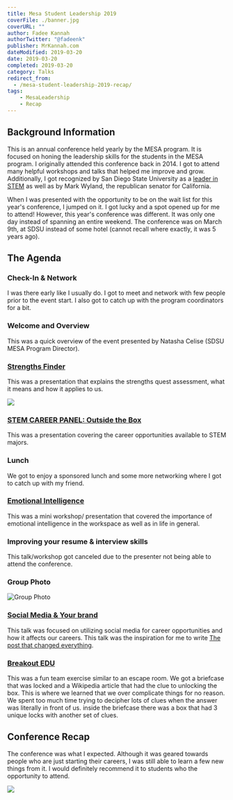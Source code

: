 ---
title: Mesa Student Leadership 2019
coverFile: ./banner.jpg
coverURL: ""
author: Fadee Kannah
authorTwitter: "@fadeenk"
publisher: MrKannah.com
dateModified: 2019-03-20
date: 2019-03-20
completed: 2019-03-20
category: Talks
redirect_from:
  - /mesa-student-leadership-2019-recap/
tags:
    - MesaLeadership
    - Recap
---

## Background Information
This is an annual conference held yearly by the MESA program. It is focused on honing the leadership skills for the students in the MESA program. I originally attended this conference back in 2014. I got to attend many helpful workshops and talks that helped me improve and grow. Additionally, I got recognized by San Diego State University as a [leader in STEM](http://newscenter.sdsu.edu/sdsu_newscenter/news_story.aspx?sid=75337) as well as by Mark Wyland, the republican senator for California.

When I was presented with the opportunity to be on the wait list for this year's conference, I jumped on it. I got lucky and a spot opened up for me to attend! However, this year's conference was different. It was only one day instead of spanning an entire weekend. The conference was on March 9th, at SDSU instead of some hotel (cannot recall where exactly, it was 5 years ago).

## The Agenda
### Check-In & Network
I was there early like I usually do. I got to meet and network with few people prior to the event start. I also got to catch up with the program coordinators for a bit.

### Welcome and Overview
This was a quick overview of the event presented by Natasha Celise (SDSU MESA Program Director).

### [Strengths Finder](./strengthsFinder)
This was a presentation that explains the strengths quest assessment, what it means and how it applies to us. 

![](./talk.jpg)

### [STEM CAREER PANEL: Outside the Box](./OutsideTheBox)
This was a presentation covering the career opportunities available to STEM majors.

### Lunch
We got to enjoy a sponsored lunch and some more networking where I got to catch up with my friend.

### [Emotional Intelligence](./emotionalIntelligence)
This was a mini workshop/ presentation that covered the importance of emotional intelligence in the workspace as well as in life in general.

### Improving your resume & interview skills
This talk/workshop got canceled due to the presenter not being able to attend the conference.

### Group Photo
![Group Photo](./group.jpg)

### [Social Media & Your brand](./socialMediaAndBrand)
This talk was focused on utilizing social media for career opportunities and how it affects our careers. This talk was the inspiration for me to write [The post that changed everything](../../Personal/fbPost).

### [Breakout EDU](https://www.breakoutedu.com/)
This was a fun team exercise similar to an escape room. We got a briefcase that was locked and a Wikipedia article that had the clue to unlocking the box. This is where we learned that we over complicate things for no reason. We spent too much time trying to decipher lots of clues when the answer was literally in front of us. inside the briefcase there was a box that had 3 unique locks with another set of clues.
 
## Conference Recap 
The conference was what I expected. Although it was geared towards people who are just starting their careers, I was still able to learn a few new things from it. I would definitely recommend it to students who the opportunity to attend. 

![](./cert.jpg)
